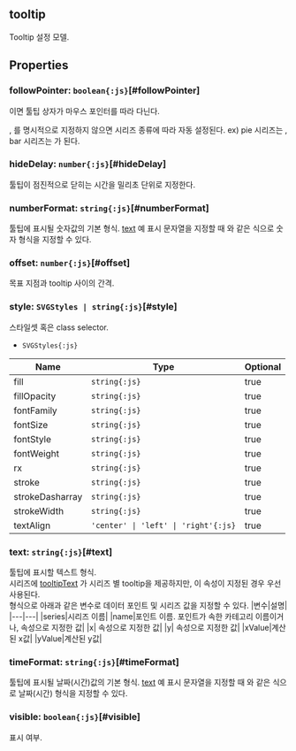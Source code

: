 ## **tooltip**
Tooltip 설정 모델.
## Properties

### followPointer: `boolean{:js}`[#followPointer]
<Content type="keyword" value="true"></Content>이면 툴팁 상자가 마우스 포인터를 따라 다닌다.


<Content type="keyword" value="false"></Content>, <Content type="keyword" value="true"></Content>를 명시적으로 지정하지 않으면 시리즈 종류에 따라 자동 설정된다.
ex) pie 시리즈는 <Content type="keyword" value="true"></Content>, bar 시리즈는 <Content type="keyword" value="false"></Content>가 된다.  
<DefaultValue value="undefined" contents=""></DefaultValue>
### hideDelay: `number{:js}`[#hideDelay]
툴팁이 점진적으로 닫히는 시간을 밀리초 단위로 지정한다.  
<DefaultValue value="Tooltip.HIDE_DELAY" contents=""></DefaultValue>
### numberFormat: `string{:js}`[#numberFormat]
툴팁에 표시될 숫자값의 기본 형식.
 [text](#text) 예 표시 문자열을 지정할 때  와 같은 식으로 숫자 형식을 지정할 수 있다.  
<DefaultValue value="undefined" contents=""></DefaultValue>
### offset: `number{:js}`[#offset]
목표 지점과 tooltip 사이의 간격.  
<DefaultValue value="8" contents=""></DefaultValue>
### style: `SVGStyles | string{:js}`[#style]
스타일셋 혹은 class selector.  
- `SVGStyles{:js}` 

| Name | Type | Optional |  
| ----- | ----- | ----- |  
| fill | `string{:js}` | true |  
| fillOpacity | `string{:js}` | true |  
| fontFamily | `string{:js}` | true |  
| fontSize | `string{:js}` | true |  
| fontStyle | `string{:js}` | true |  
| fontWeight | `string{:js}` | true |  
| rx | `string{:js}` | true |  
| stroke | `string{:js}` | true |  
| strokeDasharray | `string{:js}` | true |  
| strokeWidth | `string{:js}` | true |  
| textAlign | `'center' \| 'left' \| 'right'{:js}` | true |<DefaultValue value="undefined" contents=""></DefaultValue>
### text: `string{:js}`[#text]
툴팁에 표시할 텍스트 형식.<br/>
시리즈에 [tooltipText](/config/config/base/series#tooltiptext) 가 시리즈 별 tooltip을 제공하지만,
이 속성이 지정된 경우 우선 사용된다.<br/>  형식으로 아래과 같은 변수로 데이터 포인트 및 시리즈 값을 지정할 수 있다.
|변수|설명|
|---|---|
|series|시리즈 이름|
|name|포인트 이름. 포인트가 속한 카테고리 이름이거나, <Content type="expression" value="'x'"></Content> 속성으로 지정한 값|
|x|<Content type="expression" value="'x'"></Content> 속성으로 지정한 값|
|y|<Content type="expression" value="'y'"></Content> 속성으로 지정한 값|
|xValue|계산된 x값|
|yValue|계산된 y값|  
<DefaultValue value="undefined" contents=""></DefaultValue>
### timeFormat: `string{:js}`[#timeFormat]
툴팁에 표시될 날짜(시간)값의 기본 형식.
 [text](#text) 예 표시 문자열을 지정할 때  와 같은 식으로 날짜(시간) 형식을 지정할 수 있다.  
<DefaultValue value="undefined" contents=""></DefaultValue>
### visible: `boolean{:js}`[#visible]
표시 여부.  
<DefaultValue value="true" contents=""></DefaultValue>